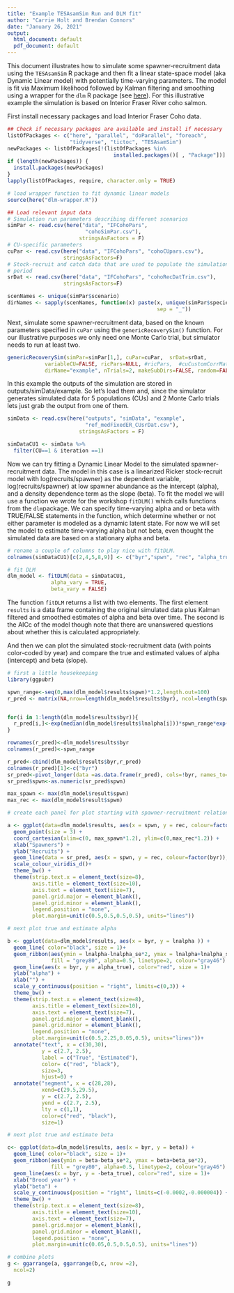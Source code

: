 ```yaml
---
title: "Example TESAsamSim Run and DLM fit"
author: "Carrie Holt and Brendan Connors"
date: "January 26, 2021"
output:
  html_document: default
  pdf_document: default
---
```


This document illustrates how to simulate some spawner-recruitment data using the `TESAsamSim` R package and then fit a linear state-space model (aka Dynamic Linear model) with potentially time-varying parameters. The model is fit via Maximum likelihood followed by Kalman filtering and smoothing using a wrapper for the `dlm` R package (see [here](https://cran.r-project.org/web/packages/dlm/index.html)). For this illustrative example the simulation is based on Interior Fraser River coho salmon.


First install necessary packages and load Interior Fraser Coho data. 
```r
## Check if necessary packages are available and install if necessary
listOfPackages <- c("here", "parallel", "doParallel", "foreach", 
                    "tidyverse", "tictoc", "TESAsamSim")
newPackages <- listOfPackages[!(listOfPackages %in% 
                                  installed.packages()[ , "Package"])]
if (length(newPackages)) {
  install.packages(newPackages)
}
lapply(listOfPackages, require, character.only = TRUE)

# load wrapper function to fit dynamic linear models
source(here("dlm-wrapper.R"))

## Load relevant input data
# Simulation run parameters describing different scenarios
simPar <- read.csv(here("data", "IFCohoPars",
                         "cohoSimPar.csv"),
                       stringsAsFactors = F)
# CU-specific parameters
cuPar <- read.csv(here("data", "IFCohoPars", "cohoCUpars.csv"),
                  stringsAsFactors=F)
# Stock-recruit and catch data that are used to populate the simulation priming
# period
srDat <- read.csv(here("data", "IFCohoPars", "cohoRecDatTrim.csv"),
                  stringsAsFactors=F)

scenNames <- unique(simPar$scenario)
dirNames <- sapply(scenNames, function(x) paste(x, unique(simPar$species),
                                                sep = "_"))
```

Next, simulate some spawner-recruitment data, based on the known parameters specified in `cuPar` using the `genericRecoverySim()` function. For our illustrative purposes we only need one Monte Carlo trial, but simulator needs to run at least two.

```r
genericRecoverySim(simPar=simPar[1,], cuPar=cuPar,  srDat=srDat,
            variableCU=FALSE, ricPars=NULL, #ricPars,  #cuCustomCorrMat = cuCustomCorrMat,
            dirName="example", nTrials=2, makeSubDirs=FALSE, random=FALSE)

```

In this example the outputs of the simulation are stored in outputs/simData/example. So let's load them and, since the simulator generates simulated data for 5 populations (CUs) and 2 Monte Carlo trials lets just grab the output from one of them.

```r
simData <- read.csv(here("outputs", "simData", "example",
                         "ref_medFixedER_CUsrDat.csv"),
                       stringsAsFactors = F)

simDataCU1 <- simData %>% 
  filter(CU==1 & iteration ==1)

```
Now we can try fitting a Dynamic Linear Model to the simulated spawner-recruitment data. The model in this case is a linearized Ricker stock-recruit model with log(recruits/spawner) as the dependent variable, log(recruits/spawner) at low spawner abundance as the intercept (alpha), and a density dependence term as the slope (beta). To fit the model we will use a function we wrote for the workshop `fitDLM()` which calls functions from the `dlm`package. We can specify time-varying alpha and or beta with TRUE/FALSE statements in the function, which determine whether or not either parameter is modeled as a dynamic latent state. For now we will set the model to estimate time-varying alpha but not beta, even thought the simulated data are based on a stationary alpha and beta.

```r
# rename a couple of columns to play nice with fitDLM. 
colnames(simDataCU1)[c(2,4,5,8,9)] <- c("byr","spwn", "rec", "alpha_true", "beta_true")

# fit DLM
dlm_model <- fitDLM(data = simDataCU1,
              alpha_vary = TRUE,
              beta_vary = FALSE)

```

The function `fitDLM` returns a list with two elements. The first element `results` is a data frame containing the original simulated data plus Kalman filtered and smoothed estimates of alpha and beta over time. The second is the AICc of the model though note that there are unanswered questions about whether this is calculated appropriately.  

And then we can plot the simulated stock-recruitment data (with points color-coded by year) and compare the true and estimated values of alpha (intercept) and beta (slope). 

```r
# first a little housekeeping
library(ggpubr)

spwn_range<-seq(0,max(dlm_model$results$spwn)*1.2,length.out=100)
r_pred <- matrix(NA,nrow=length(dlm_model$results$byr), ncol=length(spwn_range))


for(i in 1:length(dlm_model$results$byr)){
  r_pred[i,]<-exp(median(dlm_model$results$lnalpha[i]))*spwn_range*exp(dlm_model$results$beta[i]*spwn_range)
}

rownames(r_pred)<-dlm_model$results$byr
colnames(r_pred)<-spwn_range

r_pred<-cbind(dlm_model$results$byr,r_pred)
colnames(r_pred)[1]<-c("byr")
sr_pred<-pivot_longer(data =as.data.frame(r_pred), cols=!byr, names_to="spwn",values_to="rec" )
sr_pred$spwn<-as.numeric(sr_pred$spwn)

max_spawn <- max(dlm_model$result$spwn)
max_rec <- max(dlm_model$result$spwn)

# create each panel for plot starting with spawner-recruitment relationship

a <- ggplot(data=dlm_model$results, aes(x = spwn, y = rec, colour=factor(byr)))+
  geom_point(size = 3) +
  coord_cartesian(xlim=c(0, max_spawn*1.2), ylim=c(0,max_rec*1.2)) +
  xlab("Spawners") +
  ylab("Recruits") +
  geom_line(data = sr_pred, aes(x = spwn, y = rec, colour=factor(byr)), size = 0.5) +
  scale_colour_viridis_d()+
  theme_bw() +
  theme(strip.text.x = element_text(size=8),
        axis.title = element_text(size=10),
        axis.text = element_text(size=7),
        panel.grid.major = element_blank(), 
        panel.grid.minor = element_blank(),
        legend.position = "none",
        plot.margin=unit(c(0.5,0.5,0.5,0.5), units="lines"))

# next plot true and estimate alpha

b <- ggplot(data=dlm_model$results, aes(x = byr, y = lnalpha )) +
  geom_line( color="black", size = 1)+
  geom_ribbon(aes(ymin = lnalpha-lnalpha_se*2, ymax = lnalpha+lnalpha_se*2), 
              fill = "grey80", alpha=0.5, linetype=2, colour="gray46") +
  geom_line(aes(x = byr, y = alpha_true), color="red", size = 1)+
  ylab("alpha") +
  xlab("") +
  scale_y_continuous(position = "right", limits=c(0,3)) +
  theme_bw() +
  theme(strip.text.x = element_text(size=8),
        axis.title = element_text(size=10),
        axis.text = element_text(size=7),
        panel.grid.major = element_blank(), 
        panel.grid.minor = element_blank(),
        legend.position = "none",
        plot.margin=unit(c(0.5,2.25,0.05,0.5), units="lines"))+
  annotate("text", x = c(30,30),
           y = c(2.7, 2.5),
           label = c("True", "Estimated"),
           color= c("red", "black"), 
           size=3,
           hjust=0) +
  annotate("segment", x = c(28,28),
           xend=c(29.5,29.5),
           y = c(2.7, 2.5),
           yend = c(2.7, 2.5),
           lty = c(1,1),
           color=c("red", "black"), 
           size=1)

# next plot true and estimate beta

c<- ggplot(data=dlm_model$results, aes(x = byr, y = beta)) +
  geom_line( color="black", size = 1)+
  geom_ribbon(aes(ymin = beta-beta_se*2, ymax = beta+beta_se*2), 
              fill = "grey80", alpha=0.5, linetype=2, colour="gray46") +
  geom_line(aes(x = byr, y = -beta_true), color="red", size = 1)+
  xlab("Brood year") +
  ylab("beta") +
  scale_y_continuous(position = "right", limits=c(-0.0002,-0.000004)) +
  theme_bw() +
  theme(strip.text.x = element_text(size=8),
        axis.title = element_text(size=10),
        axis.text = element_text(size=7),
        panel.grid.major = element_blank(), 
        panel.grid.minor = element_blank(),
        legend.position = "none",
        plot.margin=unit(c(0.05,0.5,0.5,0.5), units="lines"))

# combine plots
g <- ggarrange(a, ggarrange(b,c, nrow =2),
  ncol=2)

g
```





























